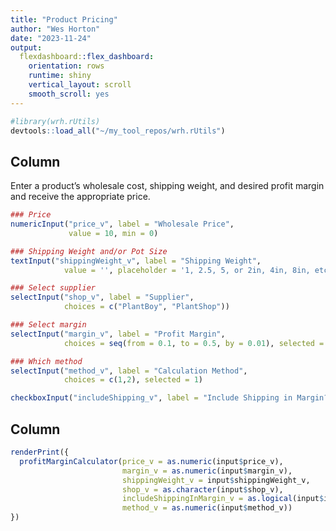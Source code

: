 ```yaml
---
title: "Product Pricing"
author: "Wes Horton"
date: "2023-11-24"
output:
  flexdashboard::flex_dashboard:
    orientation: rows
    runtime: shiny
    vertical_layout: scroll
    smooth_scroll: yes
---
```


```r
#library(wrh.rUtils)
devtools::load_all("~/my_tool_repos/wrh.rUtils")
```

Column {.sidebar}
-----------------------------------------------------------------------

Enter a product's wholesale cost, shipping weight, and desired profit margin and receive the appropriate price.

```r
### Price
numericInput("price_v", label = "Wholesale Price",
             value = 10, min = 0)

### Shipping Weight and/or Pot Size
textInput("shippingWeight_v", label = "Shipping Weight",
            value = '', placeholder = '1, 2.5, 5, or 2in, 4in, 8in, etc.')

### Select supplier
selectInput("shop_v", label = "Supplier",
            choices = c("PlantBoy", "PlantShop"))

### Select margin
selectInput("margin_v", label = "Profit Margin",
            choices = seq(from = 0.1, to = 0.5, by = 0.01), selected = 0.36)

### Which method
selectInput("method_v", label = "Calculation Method",
            choices = c(1,2), selected = 1)

checkboxInput("includeShipping_v", label = "Include Shipping in Margin?", value = T)

```

Column
-----------------------------------------------------------------------

```r
renderPrint({
  profitMarginCalculator(price_v = as.numeric(input$price_v),
                         margin_v = as.numeric(input$margin_v),
                         shippingWeight_v = input$shippingWeight_v,
                         shop_v = as.character(input$shop_v),
                         includeShippingInMargin_v = as.logical(input$includeShipping_v),
                         method_v = as.numeric(input$method_v))
})
```